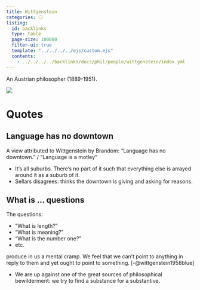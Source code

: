```yaml
---
title: Wittgenstein
categories: ⚪
listing:
  id: backlinks
  type: table
  page-size: 100000
  filter-ui: true
  template: "../../../../ejs/custom.ejs"
  contents:
    - ../../../../backlinks/docs/phil/people/wittgenstein/index.yml
---
```


An Austrian philosopher (1889-1951).

![](/images/headshots/wittgenstein.jpeg)



# Quotes

## Language has no downtown
A view attributed to Wittgenstein by Brandom: "Language has no downtown." / 
"Language is a motley"

- It's all suburbs. There's no part of it such that everything else is
arrayed around it as a suburb of it.
- Sellars disagrees: thinks the downtown is giving and asking for reasons.

## What is ... questions

The questions:

 - "What is length?"
 - "What is meaning?"
 - "What is the number one?"
 - etc.

produce in us a mental cramp. We feel that we can't point to anything in reply 
to them and yet ought to point to something. [-@wittgenstein1958blue]

- We are up against one of the great sources of philosophical bewilderment: we 
  try to find a substance for a substantive.